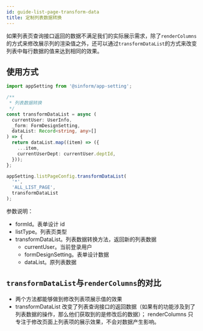 ```yaml
---
id: guide-list-page-transform-data
title: 定制列表数据转换
---
```


如果列表页查询接口返回的数据不满足我们的实际展示需求，除了`renderColumns`的方式来修改展示列的渲染值之外，还可以通过`transformDataList`的方式来改变列表中每行数据的值来达到相同的效果。

## 使用方式

```typescript
import appSetting from '@sinform/app-setting';

/**
 * 列表数据转换
 */
const transformDataList = async (
  currentUser: UserInfo,
  _form: FormDesignSetting,
  dataList: Record<string, any>[]
) => {
  return dataList.map((item) => ({
    ...item,
    currentUserDept: currentUser.deptId,
  }));
};

appSetting.listPageConfig.transformDataList(
  '*',
  'ALL_LIST_PAGE',
  transformDataList
);
```

参数说明：

- formId。表单设计 id
- listType。列表页类型
- transformDataList。列表数据转换方法，返回新的列表数据
  - currentUser。当前登录用户
  - formDesignSetting。表单设计数据
  - dataList。原列表数据

## `transformDataList`与`renderColumns`的对比

- 两个方法都能够做到修改列表项展示值的效果
- transformDataList 改变了列表查询接口的返回数据（如果有的功能涉及到了列表数据的操作，那么他们获取到的是修改后的数据）； renderColumns 只专注于修改页面上列表项的展示效果，不会对数据产生影响。
